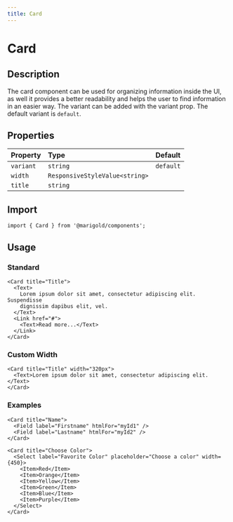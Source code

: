```yaml
---
title: Card
---
```


# Card

## Description

The card component can be used for organizing information inside the UI, as well it provides a better readability and helps the user to find information in an easier way.
The variant can be added with the variant prop. The default variant is `default`.

## Properties

| Property  | Type                           | Default   |
| :-------- | :----------------------------- | :-------- |
| `variant` | `string`                       | `default` |
| `width`   | `ResponsiveStyleValue<string>` |           |
| `title`   | `string`                       |           |

## Import

```tsx code
import { Card } from '@marigold/components';
```

## Usage

### Standard

```tsx
<Card title="Title">
  <Text>
    Lorem ipsum dolor sit amet, consectetur adipiscing elit. Suspendisse
    dignissim dapibus elit, vel.
  </Text>
  <Link href="#">
    <Text>Read more...</Text>
  </Link>
</Card>
```

### Custom Width

```tsx
<Card title="Title" width="320px">
  <Text>Lorem ipsum dolor sit amet, consectetur adipiscing elit.</Text>
</Card>
```

### Examples

```tsx
<Card title="Name">
  <Field label="Firstname" htmlFor="myId1" />
  <Field label="Lastname" htmlFor="myId2" />
</Card>
```

```tsx
<Card title="Choose Color">
  <Select label="Favorite Color" placeholder="Choose a color" width={450}>
    <Item>Red</Item>
    <Item>Orange</Item>
    <Item>Yellow</Item>
    <Item>Green</Item>
    <Item>Blue</Item>
    <Item>Purple</Item>
  </Select>
</Card>
```
